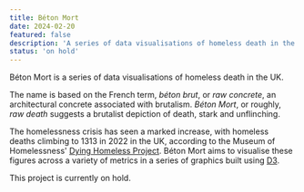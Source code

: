```yaml
---
title: Béton Mort
date: 2024-02-20
featured: false
description: 'A series of data visualisations of homeless death in the UK.'
status: 'on hold'
---
```


Béton Mort is a series of data visualisations of homeless death in the UK.

The name is based on the French term, _béton brut_, or _raw concrete_, an architectural concrete associated with brutalism. _Béton Mort_, or roughly, _raw death_ suggests a brutalist depiction of death, stark and unflinching. 

The homelessness crisis has seen a marked increase, with homeless deaths climbing to 1313 in 2022 in the UK, according to the Museum of Homelessness' [Dying Homeless Project](https://museumofhomelessness.org/dhp). Béton Mort aims to visualise these figures across a variety of metrics in a series of graphics built using [D3](https://d3js.org).

This project is currently on hold.
